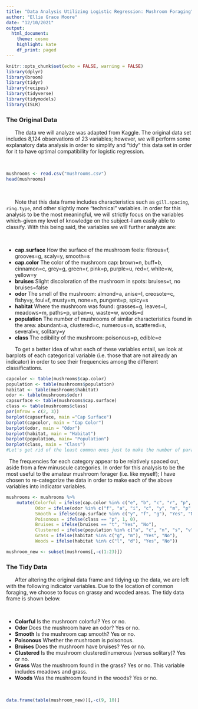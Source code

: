```yaml
---
title: "Data Analysis Utilizing Logistic Regression: Mushroom Foraging"
author: "Ellie Grace Moore"
date: "12/10/2021"
output:
  html_document:
    theme: cosmo
    highlight: kate
    df_print: paged
---
```


```r
knitr::opts_chunk$set(echo = FALSE, warning = FALSE)
library(dplyr)
library(broom)
library(tidyr)
library(recipes)
library(tidyverse)
library(tidymodels)
library(ISLR)
```

### The Original Data 

|       The data we will analyze was adapted from Kaggle. The original data set includes 8,124 observations of 23 variables; however, we will perform some explanatory data analysis in order to simplify and "tidy" this data set in order for it to have optimal compatibility for logistic regression. 

<br/>

```r
mushrooms <- read.csv("mushrooms.csv")
head(mushrooms)
```

<br/>


|       Note that this data frame includes characteristics such as `gill.spacing`, `ring.type`, and other slightly more "technical" variables. In order for this analysis to be the most meaningful, we will strictly focus on the variables which--given my level of knowledge on the subject--I am easily able to classify. With this being said, the variables we will further analyze are:

<br/>


- **cap.surface** How the surface of the mushroom feels: fibrous=f, grooves=g, scaly=y, smooth=s
- **cap.color** The color of the mushroom cap: brown=n, buff=b, cinnamon=c, grey=g, green=r, pink=p, purple=u, red=r, white=w, yellow=y
- **bruises** Slight discoloration of the mushroom in spots: bruises=t, no bruises=false
- **odor** The smell of the mushroom: almond=a, anise=I, creosote=c, fishy=y, foul=f, musty=m, none=n, pungent=p, spicy=s
- **habitat** Where the mushroom was found: grasses=g, leaves=l, meadows=m, paths=p, urban=u, waste=w, woods=d
- **population** The number of mushrooms of similar characteristics found in the area: abundant=a, clustered=c, numerous=n, scattered=s, several=v, solitary=y
- **class** The edibility of the mushroom: poisonous=p, edible=e

|       To get a better idea of what each of these variables entail, we look at barplots of each categorical variable (i.e. those that are not already an indicator) in order to see their frequencies among the different classifications.

```r
capcolor <- table(mushrooms$cap.color)
population <- table(mushrooms$population)
habitat <- table(mushrooms$habitat)
odor <- table(mushrooms$odor)
capsurface <- table(mushrooms$cap.surface)
class <- table(mushrooms$class)
par(mfrow = c(2, 3))
barplot(capsurface, main ="Cap Surface")
barplot(capcolor, main = "Cap Color")
barplot(odor, main = "Odor")
barplot(habitat, main = "Habitat")
barplot(population, main= "Population")
barplot(class, main = "Class")
#Let's get rid of the least common ones just to make the number of parameters lower
```

|   The frequencies for each category appear to be relatively spaced out, aside from a few minuscule categories. In order for this analysis to be the most useful to the amateur mushroom forager (i.e. like myself); I have chosen to re-categorize the data in order to make each of the above variables into indicator variables. 

```r
mushrooms <- mushrooms %>% 
    mutate(Colorful = ifelse(cap.color %in% c("e", "b", "c", "r", "p", "u", "y"), "Yes", "No"),
           Odor = ifelse(odor %in% c("f", "a", "i", "c", "y", "m", "p", "s"), "Yes", "No"),
           Smooth = ifelse(cap.surface %in% c("y", "f", "g"), "Yes", "No"),
           Poisonous = ifelse(class == "p", 1, 0),
           Bruises = ifelse(bruises == "t", "Yes", "No"),
           Clustered = ifelse(population %in% c("a", "c", "n", "s", "v"), "Yes", "No"),
           Grass = ifelse(habitat %in% c("g", "m"), "Yes", "No"),
           Woods = ifelse(habitat %in% c("l", "d"), "Yes", "No"))

mushroom_new <- subset(mushrooms[,-c(1:23)])
```

### The Tidy Data

|       After altering the original data frame and tidying up the data, we are left with the following indicator variables. Due to the location of common foraging, we choose to focus on grassy and wooded areas. The tidy data frame is shown below.

<br/>


- **Colorful** Is the mushroom colorful? Yes or no. 
- **Odor** Does the mushroom have an odor? Yes or no.
- **Smooth** Is the mushroom cap smooth? Yes or no.
- **Poisonous** Whether the mushroom is poisonous.
- **Bruises** Does the mushroom have bruises? Yes or no.
- **Clustered** Is the mushroom clustered/numerous (versus solitary)? Yes or no.
- **Grass** Was the mushroom found in the grass? Yes or no. This variable includes meadows and grass.
- **Woods** Was the mushroom found in the woods? Yes or no. 

<br/>


```r
data.frame(table(mushroom_new))[,-c(9, 10)]
```

